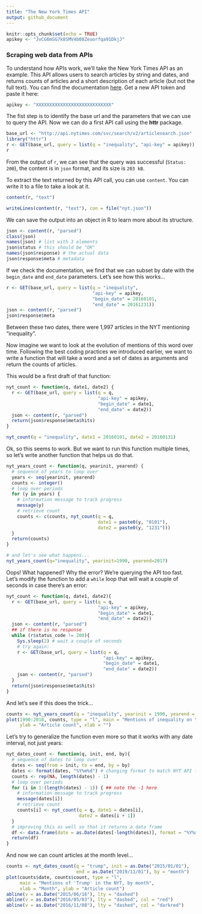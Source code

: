 ```yaml
---
title: "The New York Times API"
output: github_document
---
```


```r
knitr::opts_chunk$set(echo = TRUE)
apikey <- "JvCG6mSG7k8SMV4b08Zeuorfqa91DkjJ"
```

### Scraping web data from APIs

To understand how APIs work, we'll take the New York Times API as an example. This API allows users to search articles by string and dates, and returns counts of articles and a short description of each article (but not the full text). You can find the documentation [here](http://developer.nytimes.com/docs/read/article_search_api_v2). Get a new API token and paste it here:

```r
apikey <- "XXXXXXXXXXXXXXXXXXXXXXXXXXXX"
```

The fist step is to identify the base url and the parameters that we can use to query the API. Now we can do a first API call using the **httr** package.

```r
base_url <- "http://api.nytimes.com/svc/search/v2/articlesearch.json"
library("httr")
r <- GET(base_url, query = list(q = "inequality", "api-key" = apikey))
r
```

From the output of `r`, we can see that the query was successful (`Status: 200`), the content is in `json` format, and its size is `203 kB`.

To extract the text returned by this API call, you can use `content`. You can write it to a file to take a look at it.

```r
content(r, "text")
```

```r
writeLines(content(r, "text"), con = file("nyt.json"))
```

We can save the output into an object in R to learn more about its structure.

```r
json <- content(r, "parsed")
class(json)
names(json) # list with 3 elements
json$status # this should be "OK"
names(json$response) # the actual data
json$response$meta # metadata
```

If we check the documentation, we find that we can subset by date with the `begin_date` and `end_date` parameters. Let's see how this works...

```r
r <- GET(base_url, query = list(q = "inequality",
                                "api-key" = apikey,
                                "begin_date" = 20160101,
                                "end_date" = 20161231))
json <- content(r, "parsed")
json$response$meta
```

Between these two dates, there were 1,997 articles in the NYT mentioning "inequality".

Now imagine we want to look at the evolution of mentions of this word over time. Following the best coding practices we introduced earlier, we want to write a function that will take a word and a set of dates as arguments and return the counts of articles.

This would be a first draft of that function:

```r
nyt_count <- function(q, date1, date2) {
  r <- GET(base_url, query = list(q = q,
                                  "api-key" = apikey,
                                  "begin_date" = date1,
                                  "end_date" = date2))
  json <- content(r, "parsed")
  return(json$response$meta$hits)
}

nyt_count(q = "inequality", date1 = 20160101, date2 = 20160131)
```

Ok, so this seems to work. But we want to run this function multiple times, so let's write another function that helps us do that.

```r
nyt_years_count <- function(q, yearinit, yearend) {
  # sequence of years to loop over
  years <- seq(yearinit, yearend)
  counts <- integer()
  # loop over periods
  for (y in years) {
    # information message to track progress
    message(y)
    # retrieve count
    counts <- c(counts, nyt_count(q = q,
                                  date1 = paste0(y, "0101"),
                                  date2 = paste0(y, "1231")))
  }
  return(counts)
}
```
```r
# and let's see what happens...
nyt_years_count(q="inequality", yearinit=1990, yearend=2017)
```

Oops! What happened? Why the error? We're querying the API too fast. Let's modify the function to add a `while` loop that will wait a couple of seconds in case there's an error:

```r
nyt_count <- function(q, date1, date2){
  r <- GET(base_url, query = list(q = q,
                                  "api-key" = apikey,
                                  "begin_date" = date1,
                                  "end_date" = date2))
  json <- content(r, "parsed")
  ## if there is no response
  while (r$status_code != 200){
    Sys.sleep(2) # wait a couple of seconds
    # try again:
    r <- GET(base_url, query = list(q = q,
                                    "api-key" = apikey,
                                    "begin_date" = date1,
                                    "end_date" = date2))
    json <- content(r, "parsed")
  }
  return(json$response$meta$hits)
}
```

And let's see if this does the trick...

```r
counts <- nyt_years_count(q = "inequality", yearinit = 1990, yearend = 2018)
plot(1990:2018, counts, type = "l", main = "Mentions of inequality on the NYT, by year",
     ylab = "Article count", xlab = "")
```

Let's try to generalize the function even more so that it works with any date interval, not just years:

```r
nyt_dates_count <- function(q, init, end, by){
  # sequence of dates to loop over
  dates <- seq(from = init, to = end, by = by)
  dates <- format(dates, "%Y%m%d") # changing format to match NYT API format
  counts <- rep(NA, length(dates) - 1)
  # loop over periods
  for (i in 1:(length(dates) - 1)) { ## note the -1 here
    # information message to track progress
    message(dates[i])
    # retrieve count
    counts[i] <- nyt_count(q = q, date1 = dates[i],
                           date2 = dates[i + 1])
  }
  # improving this as well so that it returns a data frame
  df <- data.frame(date = as.Date(dates[-length(dates)], format = "%Y%m%d"), count = counts)
  return(df)
}
```

And now we can count articles at the month level...
```r
counts <- nyt_dates_count(q = "trump", init = as.Date("2015/01/01"), 
                          end = as.Date("2019/11/01"), by = "month")
plot(counts$date, counts$count, type = "l", 
     main = "Mentions of 'Trump' in the NYT, by month",
     xlab = "Month", ylab = "Article count")
abline(v = as.Date("2015/06/16"), lty = "dashed")
abline(v = as.Date("2016/05/03"), lty = "dashed", col = "red")
abline(v = as.Date("2016/11/08"), lty = "dashed", col = "darkred")
```
